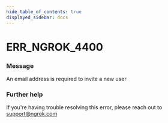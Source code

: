 ```yaml
---
hide_table_of_contents: true
displayed_sidebar: docs
---
```



# ERR_NGROK_4400

### Message

An email address is required to invite a new user

### Further help

If you're having trouble resolving this error, please reach out to [support@ngrok.com](mailto:support@ngrok.com?subject=Help%20with%20ERR_NGROK_4400)

<ErrorDetails error="err_ngrok_4400" />
